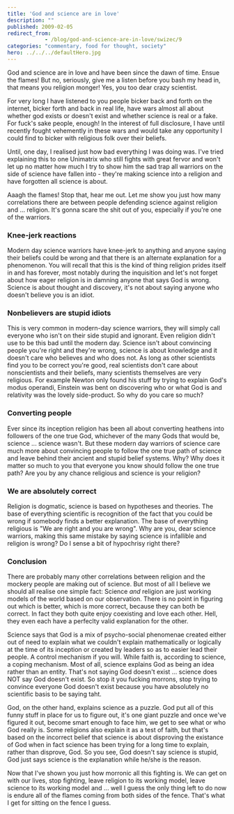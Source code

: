 ```yaml
---
title: 'God and science are in love'
description: ""
published: 2009-02-05
redirect_from: 
            - /blog/god-and-science-are-in-love/swizec/9
categories: "commentary, food for thought, society"
hero: ../../../defaultHero.jpg
---
```

God and science are in love and have been since the dawn of time. Ensue the flames! But no, seriously, give me a listen before you bash my head in, that means you religion monger! Yes, you too dear crazy scientist.

For very long I have listened to you people bicker back and forth on the internet, bicker forth and back in real life, have wars almost all about whether god exists or doesn&#x27;t exist and whether science is real or a fake. For fuck&#x27;s sake people, enough! In the interest of full disclosure, I have until recently fought vehemently in these wars and would take any opportunity I could find to bicker with religious folk over their beliefs.

Until, one day, I realised just how bad everything I was doing was. I&#x27;ve tried explaining this to one Unimatrix who still fights with great fervor and won&#x27;t let up no matter how much I try to show him the sad trap all warriors on the side of science have fallen into - they&#x27;re making science into a religion and have forgotten all science is about.

Aaagh the flames! Stop that, hear me out. Let me show you just how many correlations there are between people defending science against religion and ... religion. It&#x27;s gonna scare the shit out of you, especially if you&#x27;re one of the warriors.

### Knee-jerk reactions

Modern day science warriors have knee-jerk to anything and anyone saying their beliefs could be wrong and that there is an alternate explanation for a phenomenon. You will recall that this is the kind of thing religion prides itself in and has forever, most notably during the inquisition and let&#x27;s not forget about how eager religion is in damning anyone that says God is wrong. Science is about thought and discovery, it&#x27;s not about saying anyone who doesn&#x27;t believe you is an idiot.

### Nonbelievers are stupid idiots

This is very common in modern-day science warriors, they will simply call everyone who isn&#x27;t on their side stupid and ignorant. Even religion didn&#x27;t use to be this bad until the modern day. Science isn&#x27;t about convincing people you&#x27;re right and they&#x27;re wrong, science is about knowledge and it doesn&#x27;t care who believes and who does not. As long as other scientists find you to be correct you&#x27;re good, real scientists don&#x27;t care about nonscientists and their beliefs, many scientists themselves are very religious. For example Newton only found his stuff by trying to explain God&#x27;s modus operandi, Einstein was bent on discovering who or what God is and relativity was the lovely side-product. So why do you care so much?

### Converting people

Ever since its inception religion has been all about converting heathens into followers of the one true God, whichever of the many Gods that would be, science ... science wasn&#x27;t. But these modern day warriors of science care much more about convincing people to follow the one true path of science and leave behind their ancient and stupid belief systems. Why? Why does it matter so much to you that everyone you know should follow the one true path? Are you by any chance religious and science is your religion?

### We are absolutely correct

Religion is dogmatic, science is based on hypotheses and theories. The base of everything scientific is recognition of the fact that you could be wrong if somebody finds a better explanation. The base of everything religious is &quot;We are right and you are wrong&quot;. Why are you, dear science warriors, making this same mistake by saying science is infallible and religion is wrong? Do I sense a bit of hypochrisy right there?

### Conclusion 

There are probably many other correlations between religion and the mockery people are making out of science. But most of all I believe we should all realise one simple fact: Science _and_ religion are just working models of the world based on our observation. There is no point in figuring out which is better, which is more correct, because they can both be correct. In fact they both quite enjoy coexisting and love each other. Hell, they even each have a perfeclty valid explanation for the other.

Science says that God is a mix of psycho-social phenomenae created either out of need to explain what we couldn&#x27;t explain mathematically or logically at the time of its inception or created by leaders so as to easier lead their people. A control mechanism if you will. While faith is, according to science, a coping mechanism. Most of all, science explains God as being an idea rather than an entity. That&#x27;s not saying God doesn&#x27;t exist ... science does NOT say God doesn&#x27;t exist. So stop it you fucking morrons, stop trying to convince everyone God doesn&#x27;t exist because you have absolutely no scientific basis to be saying taht.

God, on the other hand, explains science as a puzzle. God put all of this funny stuff in place for us to figure out, it&#x27;s one giant puzzle and once we&#x27;ve figured it out, become smart enough to face him, we get to see what or who God really is. Some religions also explain it as a test of faith, but that&#x27;s based on the incorrect belief that science is about disproving the existance of God when in fact science has been trying for a long time to explain, rather than disprove, God. So you see, God doesn&#x27;t say science is stupid, God just says science is the explanation while he/she is the reason.

Now that I&#x27;ve shown you just how morronic all this fighting is. We can get on with our lives, stop fighting, leave religion to its working model, leave science to its working model and ... well I guess the only thing left to do now is endure all of the flames coming from both sides of the fence. That&#x27;s what I get for sitting on the fence I guess.